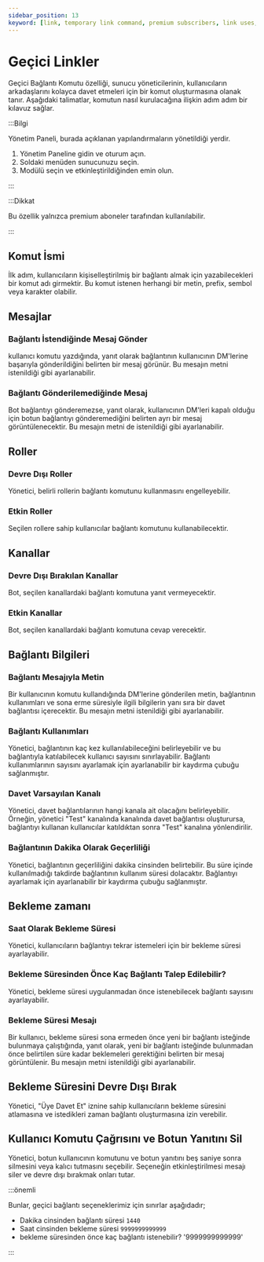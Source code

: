 ```yaml
---
sidebar_position: 13
keyword: [link, temporary link command, premium subscribers, link uses, invite link] 
---
```


# Geçici Linkler

Geçici Bağlantı Komutu özelliği, sunucu yöneticilerinin, kullanıcıların arkadaşlarını kolayca davet etmeleri için bir komut oluşturmasına olanak tanır. Aşağıdaki talimatlar, komutun nasıl kurulacağına ilişkin adım adım bir kılavuz sağlar.

:::Bilgi

Yönetim Paneli, burada açıklanan yapılandırmaların yönetildiği yerdir.

1. Yönetim Paneline gidin ve oturum açın.
2. Soldaki menüden sunucunuzu seçin.
3. Modülü seçin ve etkinleştirildiğinden emin olun.

:::

:::Dikkat

Bu özellik yalnızca premium aboneler tarafından kullanılabilir.

:::

## Komut İsmi

İlk adım, kullanıcıların kişiselleştirilmiş bir bağlantı almak için yazabilecekleri bir komut adı girmektir. Bu komut istenen herhangi bir metin, prefix, sembol veya karakter olabilir.

## Mesajlar

### Bağlantı İstendiğinde Mesaj Gönder

kullanıcı komutu yazdığında, yanıt olarak bağlantının kullanıcının DM'lerine başarıyla gönderildiğini belirten bir mesaj görünür. Bu mesajın metni istenildiği gibi ayarlanabilir.

### Bağlantı Gönderilemediğinde Mesaj

Bot bağlantıyı gönderemezse, yanıt olarak, kullanıcının DM'leri kapalı olduğu için botun bağlantıyı gönderemediğini belirten ayrı bir mesaj görüntülenecektir. Bu mesajın metni de istenildiği gibi ayarlanabilir.

## Roller

### Devre Dışı Roller

Yönetici, belirli rollerin bağlantı komutunu kullanmasını engelleyebilir.

### Etkin Roller
 
Seçilen rollere sahip kullanıcılar bağlantı komutunu kullanabilecektir.

## Kanallar

### Devre Dışı Bırakılan Kanallar

Bot, seçilen kanallardaki bağlantı komutuna yanıt vermeyecektir.

### Etkin Kanallar
 
Bot, seçilen kanallardaki bağlantı komutuna cevap verecektir.

## Bağlantı Bilgileri

### Bağlantı Mesajıyla Metin

Bir kullanıcının komutu kullandığında DM'lerine gönderilen metin, bağlantının kullanımları ve sona erme süresiyle ilgili bilgilerin yanı sıra bir davet bağlantısı içerecektir. Bu mesajın metni istenildiği gibi ayarlanabilir.

### Bağlantı Kullanımları

Yönetici, bağlantının kaç kez kullanılabileceğini belirleyebilir ve bu bağlantıyla katılabilecek kullanıcı sayısını sınırlayabilir. Bağlantı kullanımlarının sayısını ayarlamak için ayarlanabilir bir kaydırma çubuğu sağlanmıştır.

### Davet Varsayılan Kanalı

Yönetici, davet bağlantılarının hangi kanala ait olacağını belirleyebilir. Örneğin, yönetici "Test" kanalında kanalında davet bağlantısı oluşturursa, bağlantıyı kullanan kullanıcılar katıldıktan sonra "Test" kanalına yönlendirilir.

### Bağlantının Dakika Olarak Geçerliliği

Yönetici, bağlantının geçerliliğini dakika cinsinden belirtebilir. Bu süre içinde kullanılmadığı takdirde bağlantının kullanım süresi dolacaktır. Bağlantıyı ayarlamak için ayarlanabilir bir kaydırma çubuğu sağlanmıştır.

## Bekleme zamanı

### Saat Olarak Bekleme Süresi

Yönetici, kullanıcıların bağlantıyı tekrar istemeleri için bir bekleme süresi ayarlayabilir.

### Bekleme Süresinden Önce Kaç Bağlantı Talep Edilebilir?

Yönetici, bekleme süresi uygulanmadan önce istenebilecek bağlantı sayısını ayarlayabilir.

### Bekleme Süresi Mesajı

Bir kullanıcı, bekleme süresi sona ermeden önce yeni bir bağlantı isteğinde bulunmaya çalıştığında, yanıt olarak, yeni bir bağlantı isteğinde bulunmadan önce belirtilen süre kadar beklemeleri gerektiğini belirten bir mesaj görüntülenir. Bu mesajın metni istenildiği gibi ayarlanabilir.

## Bekleme Süresini Devre Dışı Bırak

Yönetici, "Üye Davet Et" iznine sahip kullanıcıların bekleme süresini atlamasına ve istedikleri zaman bağlantı oluşturmasına izin verebilir.

## Kullanıcı Komutu Çağrısını ve Botun Yanıtını Sil

Yönetici, botun kullanıcının komutunu ve botun yanıtını beş saniye sonra silmesini veya kalıcı tutmasını seçebilir. Seçeneğin etkinleştirilmesi mesajı siler ve devre dışı bırakmak onları tutar.

:::önemli

Bunlar, geçici bağlantı seçeneklerimiz için sınırlar aşağıdadır;

- Dakika cinsinden bağlantı süresi `1440`
- Saat cinsinden bekleme süresi `9999999999999`
- bekleme süresinden önce kaç bağlantı istenebilir? '9999999999999' 

:::
